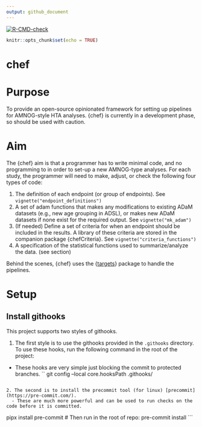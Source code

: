 ```yaml
---
output: github_document
---
```


<!-- Insert badges here -->
[![R-CMD-check](https://github.com/hta-pharma/chef/actions/workflows/package-check-test.yaml/badge.svg)](https://github.com/hta-pharma/chef/actions/workflows/package-check-test.yaml)
<!-- README.md is generated from README.Rmd. Please edit that file -->

```r
knitr::opts_chunk$set(echo = TRUE)
```
# chef

# Purpose

To provide an open-source opinionated framework for setting up pipelines for AMNOG-style HTA analyses. {chef} is currently in a development phase, so should be used with caution.

# Aim

The {chef} aim is that a programmer has to write minimal code, and no programming to in order to set-up a new AMNOG-type analyses. For each study, the programmer will need to make, adjust, or check the following four types of code:

1.  The definition of each endpoint (or group of endpoints). See `vignette("endpoint_definitions")`
2.  A set of adam functions that makes any modifications to existing ADaM datasets (e.g., new age grouping in ADSL), or makes new ADaM datasets if none exist for the required output. See `vignette("mk_adam")`
3.  (If needed) Define a set of criteria for when an endpoint should be included in the results. A library of these criteria are stored in the companion package {chefCriteria}. See `vignette("criteria_functions")`
4.  A specification of the statistical functions used to summarize/analyze the data. (see section)

Behind the scenes, {chef} uses the {[targets](https://books.ropensci.org/targets/)} package to handle the pipelines.

# Setup

## Install githooks

This project supports two styles of githooks.

1.  The first style is to use the githooks provided in the `.githooks` directory. To use these hooks, run the following command in the root of the project:
  - These hooks are very simple just blocking the commit to protected branches.
``
git config --local core.hooksPath .githooks/
```

2. The second is to install the precommit tool (for linux) [precommit](https://pre-commit.com/). 
  - These are much more powerful and can be used to run checks on the code before it is committed.
```
pipx install pre-commit
# Then run in the root of repo:
pre-commit install
```
